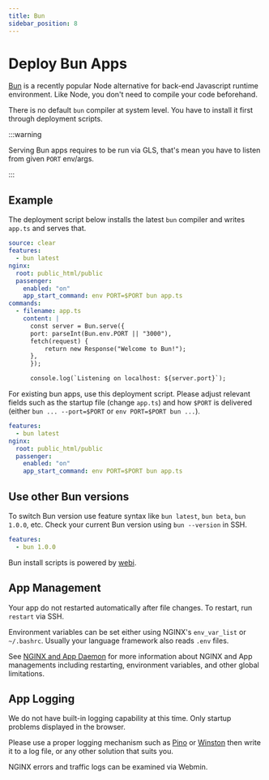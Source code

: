 ```yaml
---
title: Bun
sidebar_position: 8
---
```


# Deploy Bun Apps

[Bun](https://bun.sh) is a recently popular Node alternative for back-end Javascript runtime environment. Like Node, you don't need to compile your code beforehand.

There is no default `bun` compiler at system level. You have to install it first through deployment scripts.

:::warning

Serving Bun apps requires to be run via GLS, that's mean you have to listen from given `PORT` env/args.

:::

## Example

The deployment script below installs the latest `bun` compiler and writes `app.ts` and serves that. 

```yaml title="https://github.com/domcloud/recipes/blob/master/bun.yml"
source: clear
features:
  - bun latest
nginx:
  root: public_html/public
  passenger:
    enabled: "on"
    app_start_command: env PORT=$PORT bun app.ts
commands:
  - filename: app.ts
    content: |
      const server = Bun.serve({
      port: parseInt(Bun.env.PORT || "3000"),
      fetch(request) {
          return new Response("Welcome to Bun!");
      },
      });

      console.log(`Listening on localhost: ${server.port}`);
```

For existing bun apps, use this deployment script. Please adjust relevant fields such as the startup file (change `app.ts`) and how `$PORT` is delivered (either `bun ... --port=$PORT` or `env PORT=$PORT bun ...`).

```yaml title="https://github.com/domcloud/recipes/blob/master/bun-gls.yml"
features:
  - bun latest
nginx:
  root: public_html/public
  passenger:
    enabled: "on"
    app_start_command: env PORT=$PORT bun app.ts
```

## Use other Bun versions

To switch Bun version use feature syntax like `bun latest`, `bun beta`, `bun 1.0.0`, etc. Check your current Bun version using `bun --version` in SSH.

```yaml
features:
  - bun 1.0.0
```

Bun install scripts is powered by [webi](https://webinstall.dev/bun/). 

## App Management

Your app do not restarted automatically after file changes. To restart, run `restart` via SSH.

Environment variables can be set either using NGINX's `env_var_list` or `~/.bashrc`. Usually your language framework also reads `.env` files.

See [NGINX and App Daemon](../features/nginx.mdx) for more information about NGINX and App managements including restarting, environment variables, and other global limitations.

## App Logging

We do not have built-in logging capability at this time. Only startup problems displayed in the browser.

Please use a proper logging mechanism such as [Pino](https://github.com/pinojs/pino) or [Winston](https://github.com/winstonjs/winston) then write it to a log file, or any other solution that suits you.

NGINX errors and traffic logs can be examined via Webmin.
